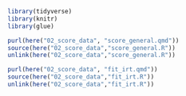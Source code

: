 ```r
library(tidyverse)
library(knitr)
library(glue)

purl(here("02_score_data", "score_general.qmd"))
source(here("02_score_data","score_general.R"))
unlink(here("02_score_data","score_general.R"))

purl(here("02_score_data", "fit_irt.qmd"))
source(here("02_score_data","fit_irt.R"))
unlink(here("02_score_data","fit_irt.R"))
```


